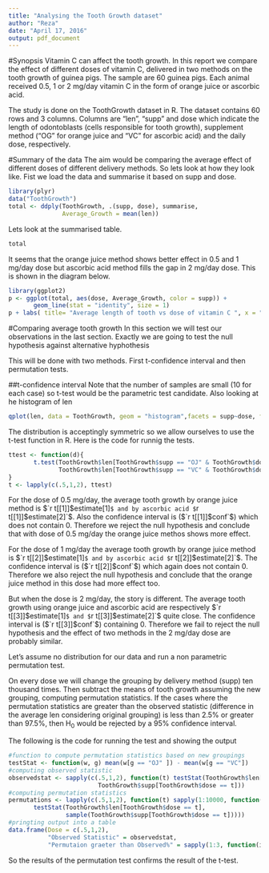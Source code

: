 ```yaml
---
title: "Analysing the Tooth Growth dataset"
author: "Reza"
date: "April 17, 2016"
output: pdf_document
---
```

#Synopsis
Vitamin C can affect the tooth growth. In this report we compare the effect of different doses of vitamin C, delivered in two methods on the tooth growth of guinea pigs. The sample are 60 guinea pigs. Each animal received 0.5, 1 or 2 mg/day vitamin C in the form of orange juice or ascorbic acid. 

The study is done on the ToothGrowth dataset in R. The dataset contains 60 rows and 3 columns. Columns are "len", "supp" and dose which indicate the length of odontoblasts (cells responsible for tooth growth), supplement method ("OG" for orange juice and "VC" for ascorbic acid) and the daily dose, respectively.

#Summary of the data
The aim would be comparing the average effect of different doses of different delivery methods. So lets look at how they look like. Fist we load the data and summarise it based on supp and dose.
```r
library(plyr)
data("ToothGrowth")
total <- ddply(ToothGrowth, .(supp, dose), summarise, 
               Average_Growth = mean(len))
```
Lets look at the summarised table.
```r
total
```
It seems that the orange juice method shows better effect in $0.5$ and $1$ mg/day dose but ascorbic acid method fills the gap in $2$ mg/day dose. This is shown in the diagram below.
```r
library(ggplot2)
p <- ggplot(total, aes(dose, Average_Growth, color = supp)) + 
       geom_line(stat = "identity", size = 1)
p + labs( title= "Average length of tooth vs dose of vitamin C ", x = "Dose of Vitmain C", y = "Average Tooth Growth") + scale_color_discrete( name  = "Delivary method", labels = c("Orange Juice", "Ascorbic Acid"))
```

#Comparing average tooth growth
In this section we will test our observations in the last section. Exactly we are going to test the null hypothesis 
\begin{itemize}
\item H$_0$: The average tooth growth in a similar dosage by both delivery methos are equal
\end{itemize}
against alternative hyphothesis
\begin{itemize}
\item H$_1$: The average tooth growth in a similar dosage by both delivery methos are not equal
\end{itemize}

This will be done with two methods. First t-confidence interval and then permutation tests.

##t-confidence interval
Note that the number of samples are small (10 for each case) so t-test would be the parametric test candidate. Also looking at he histogram of len 
```r
qplot(len, data = ToothGrowth, geom = "histogram",facets = supp~dose, fill = as.factor(dose)) + scale_fill_discrete( name = "Dose")
```

The distribution is acceptingly symmetric so we allow ourselves to use the t-test function in R. Here is the code for runnig the tests.

```r
ttest <- function(d){
       t.test(ToothGrowth$len[ToothGrowth$supp == "OJ" & ToothGrowth$dose == d], 
              ToothGrowth$len[ToothGrowth$supp == "VC" & ToothGrowth$dose == d], paired = F)
}
t <- lapply(c(.5,1,2), ttest)
```

For the dose of $0.5$ mg/day, the average tooth growth by orange juice method is $`r t[[1]]$estimate[1]`$ and by ascorbic acid $`r t[[1]]$estimate[2]`$. Also the confidence interval is ($`r t[[1]]$conf`$) which does not contain $0$. Therefore we reject the null hypothesis and conclude that with dose of $0.5$ mg/day the orange juice methos shows more effect.

For the dose of $1$ mg/day the average tooth growth by orange juice method is $`r t[[2]]$estimate[1]`$ and by ascorbic acid $`r t[[2]]$estimate[2]`$. The confidence interval is ($`r t[[2]]$conf`$) which again does not contain $0$. Therefore we also reject the null hypothesis and conclude that the orange juice method in this dose had more effect too.

But when the dose is $2$ mg/day, the story is different. The average tooth growth using orange juice and ascorbic acid are respectively $`r t[[3]]$estimate[1]`$ and $`r t[[3]]$estimate[2]`$ quite close. The confidence interval is ($`r t[[3]]$conf`$) containing $0$. Therefore we fail to reject the null hypothesis and the effect of two methods in the $2$ mg/day dose are probably similar.

\section{Permutation tests}
Let's assume no distribution for our data and run a non parametric permutation test.

On every dose we will change the grouping by delivery method (supp) ten thousand times. Then subtract the means of tooth growth assuming the new grouping, computing permutation statistics. If the cases where the permutation statistics are greater than the observed statistic (difference in the average len considering original grouping) is less than 2.5% or greater than 97.5%, then H$_0$ would be rejected by a 95% confidence interval.

The following is the code for running the test and showing the output
```r
#function to compute permutation statistics based on new groupings
testStat <- function(w, g) mean(w[g == "OJ" ]) - mean(w[g == "VC"])
#computing observed statistic
observedstat <- sapply(c(.5,1,2), function(t) testStat(ToothGrowth$len[ToothGrowth$dose == t], 
                         ToothGrowth$supp[ToothGrowth$dose == t]))
#computing permutation statistics
permutations <- lapply(c(.5,1,2), function(t) sapply(1:10000, function(i) 
       testStat(ToothGrowth$len[ToothGrowth$dose == t],
                sample(ToothGrowth$supp[ToothGrowth$dose == t]))))
#pringting output into a table
data.frame(Dose = c(.5,1,2), 
           "Observed Statistic" = observedstat,
           "Permutaion graeter than Observed%" = sapply(1:3, function(i) mean(permutations[[i]] > observedstat[[i]])))

```

So the results of the permutation test confirms the result of the t-test.